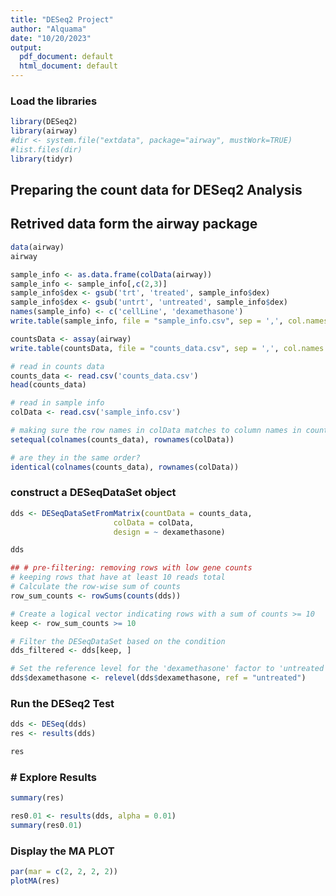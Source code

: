 ---
title: "DESeq2 Project"
author: "Alquama"
date: "10/20/2023"
output:
  pdf_document: default
  html_document: default
---

### Load the libraries###

```{r}
library(DESeq2)
library(airway)
#dir <- system.file("extdata", package="airway", mustWork=TRUE)
#list.files(dir)
library(tidyr)

```

## Preparing the count data for DESeq2 Analysis ##
## Retrived data form the airway package ###
```{r}
data(airway)
airway

sample_info <- as.data.frame(colData(airway))
sample_info <- sample_info[,c(2,3)]
sample_info$dex <- gsub('trt', 'treated', sample_info$dex)
sample_info$dex <- gsub('untrt', 'untreated', sample_info$dex)
names(sample_info) <- c('cellLine', 'dexamethasone')
write.table(sample_info, file = "sample_info.csv", sep = ',', col.names = T, row.names = T, quote = F)

countsData <- assay(airway)
write.table(countsData, file = "counts_data.csv", sep = ',', col.names = T, row.names = T, quote = F)

# read in counts data
counts_data <- read.csv('counts_data.csv')
head(counts_data)

# read in sample info
colData <- read.csv('sample_info.csv')

# making sure the row names in colData matches to column names in counts_data
setequal(colnames(counts_data), rownames(colData))

# are they in the same order?
identical(colnames(counts_data), rownames(colData))

```

### construct a DESeqDataSet object###
```{r}
dds <- DESeqDataSetFromMatrix(countData = counts_data,
                       colData = colData,
                       design = ~ dexamethasone)

dds

## # pre-filtering: removing rows with low gene counts
# keeping rows that have at least 10 reads total
# Calculate the row-wise sum of counts
row_sum_counts <- rowSums(counts(dds))

# Create a logical vector indicating rows with a sum of counts >= 10
keep <- row_sum_counts >= 10

# Filter the DESeqDataSet based on the condition
dds_filtered <- dds[keep, ]

# Set the reference level for the 'dexamethasone' factor to 'untreated'
dds$dexamethasone <- relevel(dds$dexamethasone, ref = "untreated")

```

### Run the DESeq2 Test ###
```{r}
dds <- DESeq(dds)
res <- results(dds)

res
```

### # Explore Results###
```{r}
summary(res)

res0.01 <- results(dds, alpha = 0.01)
summary(res0.01)

```

### Display the MA PLOT ###
```{r}
par(mar = c(2, 2, 2, 2))  
plotMA(res)
```
